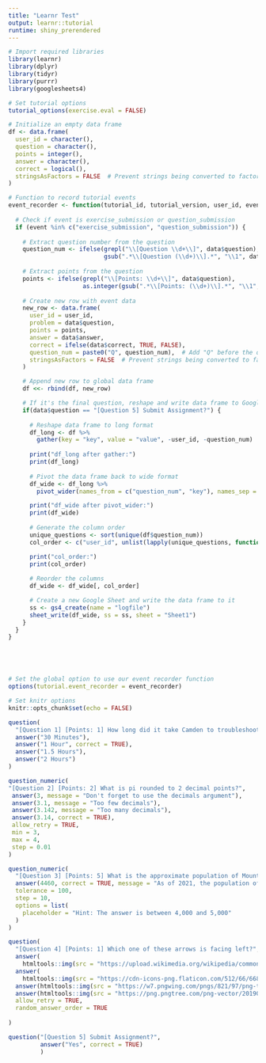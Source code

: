 ```yaml
---
title: "Learnr Test"
output: learnr::tutorial
runtime: shiny_prerendered
---
```


```r

# Import required libraries
library(learnr)
library(dplyr)
library(tidyr)
library(purrr)
library(googlesheets4)

# Set tutorial options
tutorial_options(exercise.eval = FALSE)

# Initialize an empty data frame
df <- data.frame(
  user_id = character(),
  question = character(),
  points = integer(),
  answer = character(), 
  correct = logical(),
  stringsAsFactors = FALSE  # Prevent strings being converted to factors
)

# Function to record tutorial events
event_recorder <- function(tutorial_id, tutorial_version, user_id, event, data) {
  
  # Check if event is exercise_submission or question_submission
  if (event %in% c("exercise_submission", "question_submission")) {
    
    # Extract question number from the question
    question_num <- ifelse(grepl("\\[Question \\d+\\]", data$question), 
                           gsub(".*\\[Question (\\d+)\\].*", "\\1", data$question), NA)
    
    # Extract points from the question
    points <- ifelse(grepl("\\[Points: \\d+\\]", data$question), 
                     as.integer(gsub(".*\\[Points: (\\d+)\\].*", "\\1", data$question)), 1)
    
    # Create new row with event data
    new_row <- data.frame(
      user_id = user_id,
      problem = data$question,
      points = points,
      answer = data$answer, 
      correct = ifelse(data$correct, TRUE, FALSE),
      question_num = paste0("Q", question_num),  # Add "Q" before the question number
      stringsAsFactors = FALSE  # Prevent strings being converted to factors
    )

    # Append new row to global data frame
    df <<- rbind(df, new_row)

    # If it's the final question, reshape and write data frame to Google Sheets
    if(data$question == "[Question 5] Submit Assignment?") {
      
      # Reshape data frame to long format
      df_long <- df %>% 
        gather(key = "key", value = "value", -user_id, -question_num)
        
      print("df_long after gather:")
      print(df_long)
      
      # Pivot the data frame back to wide format
      df_wide <- df_long %>% 
        pivot_wider(names_from = c("question_num", "key"), names_sep = "_", values_from = "value")

      print("df_wide after pivot_wider:")
      print(df_wide)
      
      # Generate the column order
      unique_questions <- sort(unique(df$question_num))
      col_order <- c("user_id", unlist(lapply(unique_questions, function(i) paste0(i, c("_problem", "_points", "_answer", "_correct")))))

      print("col_order:")
      print(col_order)
      
      # Reorder the columns
      df_wide <- df_wide[, col_order]

      # Create a new Google Sheet and write the data frame to it
      ss <- gs4_create(name = "logfile")
      sheet_write(df_wide, ss = ss, sheet = "Sheet1")
    }
  }
}





# Set the global option to use our event recorder function
options(tutorial.event_recorder = event_recorder)

# Set knitr options
knitr::opts_chunk$set(echo = FALSE)

```

```r

question(
  "[Question 1] [Points: 1] How long did it take Camden to troubleshoot this when first setting it up?",
  answer("30 Minutes"),
  answer("1 Hour", correct = TRUE),
  answer("1.5 Hours"),
  answer("2 Hours")
)
```

```r

question_numeric(
"[Question 2] [Points: 2] What is pi rounded to 2 decimal points?",
 answer(3, message = "Don't forget to use the decimals argument"),
 answer(3.1, message = "Too few decimals"),
 answer(3.142, message = "Too many decimals"),
 answer(3.14, correct = TRUE),
 allow_retry = TRUE,
 min = 3,
 max = 4,
 step = 0.01
)
```

```r

question_numeric(
  "[Question 3] [Points: 5] What is the approximate population of Mount Vernon?",
  answer(4460, correct = TRUE, message = "As of 2021, the population of Mount Vernon is 4460."),
  tolerance = 100,
  step = 10,
  options = list(
    placeholder = "Hint: The answer is between 4,000 and 5,000"
  )
)
```

```r
question(
  "[Question 4] [Points: 1] Which one of these arrows is facing left?",
  answer(
    htmltools::img(src = "https://upload.wikimedia.org/wikipedia/commons/thumb/5/5e/Small_arrow_pointing_left.svg/440px-Small_arrow_pointing_left.svg.png"), correct = TRUE),
  answer(
    htmltools::img(src = "https://cdn-icons-png.flaticon.com/512/66/66831.png")),
  answer(htmltools::img(src = "https://w7.pngwing.com/pngs/821/97/png-transparent-black-arrow-up-illustration-arrow-desktop-symbol-up-arrow-angle-triangle-sign-thumbnail.png")),
  answer(htmltools::img(src = "https://png.pngtree.com/png-vector/20190419/ourmid/pngtree-vector-down-arrow-icon-png-image_956433.jpg")),
  allow_retry = TRUE,
  random_answer_order = TRUE
  
)
```

```r
question("[Question 5] Submit Assignment?",
         answer("Yes", correct = TRUE)
         )
```